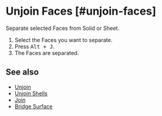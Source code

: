 
# Unjoin Faces [#unjoin-faces]

<Reference shortcut="Alt + J" command="Unjoin Faces" button="" />

Separate selected Faces from Solid or Sheet.

1. Select the Faces you want to separate.
2. Press <kbd>Alt + J</kbd>.
3. The Faces are separated.

## See also
- [Unjoin](./unjoin)
- [Unjoin Shells](./unjoin-shells)
- [Join](./join)
- [Bridge Surface](./bridge-surface)